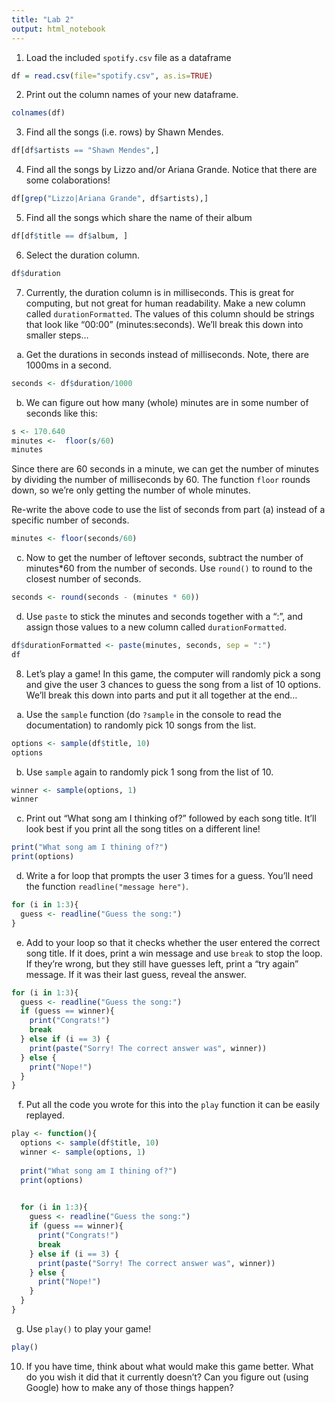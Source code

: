 ```yaml
---
title: "Lab 2"
output: html_notebook
---
```



1. Load the included `spotify.csv` file as a dataframe
```r
df = read.csv(file="spotify.csv", as.is=TRUE)
```

2. Print out the column names of your new dataframe.
```r
colnames(df)
```

3. Find all the songs (i.e. rows) by Shawn Mendes.
```r
df[df$artists == "Shawn Mendes",]
```

4. Find all the songs by Lizzo and/or Ariana Grande. Notice that there are some colaborations!
```r
df[grep("Lizzo|Ariana Grande", df$artists),]
```

5. Find all the songs which share the name of their album
```r
df[df$title == df$album, ]
```

6. Select the duration column.
```r
df$duration
```

7. Currently, the duration column is in milliseconds. This is great for computing, but not great for human readability. Make a new column called `durationFormatted`. The values of this column should be strings that look like "00:00" (minutes:seconds). We'll break this down into smaller steps...

a. Get the durations in seconds instead of milliseconds. Note, there are 1000ms in a second.
```r
seconds <- df$duration/1000
```

b. We can figure out how many (whole) minutes are in some number of seconds like this:
```r
s <- 170.640
minutes <-  floor(s/60)
minutes
```
Since there are 60 seconds in a minute, we can get the number of minutes by dividing the number of milliseconds by 60. The function `floor` rounds down, so we're only getting the number of whole minutes.

Re-write the above code to use the list of seconds from part (a) instead of a specific number of seconds.
```r
minutes <- floor(seconds/60)
```

c. Now to get the number of leftover seconds, subtract the number of minutes*60 from the number of seconds. Use `round()` to round to the closest number of seconds.
```r
seconds <- round(seconds - (minutes * 60))
```

d. Use `paste` to stick the minutes and seconds together with a ":", and assign those values to a new column called `durationFormatted`.
```r
df$durationFormatted <- paste(minutes, seconds, sep = ":")
df
```

8. Let's play a game! In this game, the computer will randomly pick a song and give the user 3 chances to guess the song from a list of 10 options. We'll break this down into parts and put it all together at the end...

a. Use the `sample` function (do `?sample` in the console to read the documentation) to randomly pick 10 songs from the list. 
```r
options <- sample(df$title, 10)
options
```

b. Use `sample` again to randomly pick 1 song from the list of 10.
```r
winner <- sample(options, 1)
winner
```

c. Print out "What song am I thinking of?" followed by each song title. It'll look best if you print all the song titles on a different line! 
```r
print("What song am I thining of?")
print(options)
```

d. Write a for loop that prompts the user 3 times for a guess. You'll need the function `readline("message here")`.
```r
for (i in 1:3){
  guess <- readline("Guess the song:")
}
```

e. Add to your loop so that it checks whether the user entered the correct song title. If it does, print a win message and use `break` to stop the loop. If they're wrong, but they still have guesses left, print a "try again" message. If it was their last guess, reveal the answer.
```r
for (i in 1:3){
  guess <- readline("Guess the song:")
  if (guess == winner){
    print("Congrats!")
    break
  } else if (i == 3) {
    print(paste("Sorry! The correct answer was", winner))
  } else {
    print("Nope!")
  }
}
```

f. Put all the code you wrote for this into the `play` function it can be easily replayed.
```r
play <- function(){
  options <- sample(df$title, 10)
  winner <- sample(options, 1)
 
  print("What song am I thining of?")
  print(options)

  
  for (i in 1:3){
    guess <- readline("Guess the song:")
    if (guess == winner){
      print("Congrats!")
      break
    } else if (i == 3) {
      print(paste("Sorry! The correct answer was", winner))
    } else {
      print("Nope!")
    }
  }
}
```

g. Use `play()` to play your game!
```r
play()
```

10. If you have time, think about what would make this game better. What do you wish it did that it currently doesn't? Can you figure out (using Google) how to make any of those things happen?
